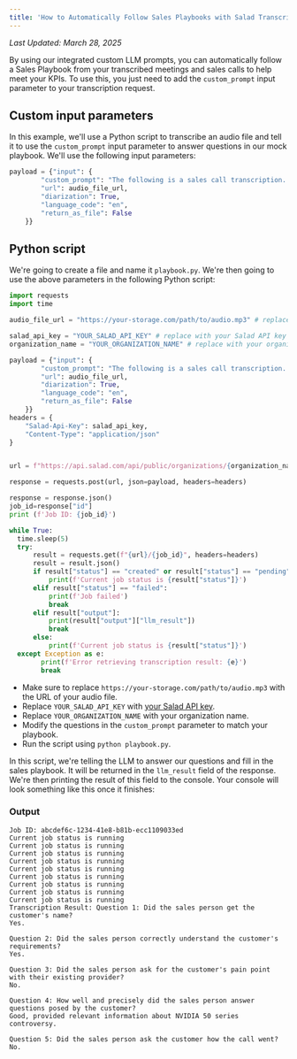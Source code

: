 ```yaml
---
title: 'How to Automatically Follow Sales Playbooks with Salad Transcription API'
---
```


_Last Updated: March 28, 2025_

By using our integrated custom LLM prompts, you can automatically follow a Sales Playbook from your transcribed meetings
and sales calls to help meet your KPIs. To use this, you just need to add the `custom_prompt` input parameter to your
transcription request.

## Custom input parameters

In this example, we'll use a Python script to transcribe an audio file and tell it to use the `custom_prompt` input
parameter to answer questions in our mock playbook. We'll use the following input parameters:

```python
payload = {"input": {
        "custom_prompt": "The following is a sales call transcription. Follow the playbook and answer the questions. If there are no answers, say 'No answer'. Question 1: Did the sales person get the customers name? Question 2: Did the sales person correctly understand the customers requirements? Question 3: Did the sales person ask for the customer's pain point with their existing providor? Question 4: How well and precisely did the sales person answer questions posed by the customer? Question 5: Did the sales person ask the customer how the call went?",
        "url": audio_file_url,
        "diarization": True,
        "language_code": "en",
        "return_as_file": False
    }}
```

## Python script

We're going to create a file and name it `playbook.py`. We're then going to use the above parameters in the following
Python script:

```python
import requests
import time

audio_file_url = "https://your-storage.com/path/to/audio.mp3" # replace with your audio file URL

salad_api_key = "YOUR_SALAD_API_KEY" # replace with your Salad API key
organization_name = "YOUR_ORGANIZATION_NAME" # replace with your organization name

payload = {"input": {
        "custom_prompt": "The following is a sales call transcription. Follow the playbook and answer the questions. If there are no answers, say 'No answer'. Question 1: Did the sales person get the customers name? Question 2: Did the sales person correctly understand the customers requirements? Question 3: Did the sales person ask for the customer's pain point with their existing provider? Question 4: How well and precisely did the sales person answer questions posed by the customer? Question 5: Did the sales person ask the customer how the call went?",
        "url": audio_file_url,
        "diarization": True,
        "language_code": "en",
        "return_as_file": False
    }}
headers = {
    "Salad-Api-Key": salad_api_key,
    "Content-Type": "application/json"
}


url = f"https://api.salad.com/api/public/organizations/{organization_name}/inference-endpoints/transcribe/jobs"

response = requests.post(url, json=payload, headers=headers)

response = response.json()
job_id=response["id"]
print (f'Job ID: {job_id}')

while True:
  time.sleep(5)
  try:
      result = requests.get(f"{url}/{job_id}", headers=headers)
      result = result.json()
      if result["status"] == "created" or result["status"] == "pending" or result["status"] == "started" or result["status"] == "running":
          print(f'Current job status is {result["status"]}')
      elif result["status"] == "failed":
          print(f'Job failed')
          break
      elif result["output"]:
          print(result["output"]["llm_result"])
          break
      else:
          print(f'Current job status is {result["status"]}')
  except Exception as e:
        print(f'Error retrieving transcription result: {e}')
        break
```

- Make sure to replace `https://your-storage.com/path/to/audio.mp3` with the URL of your audio file.
- Replace `YOUR_SALAD_API_KEY` with
  [your Salad API key](/container-engine/tutorials/quickstart-api#step-1-obtain-your-api-key).
- Replace `YOUR_ORGANIZATION_NAME` with your organization name.
- Modify the questions in the `custom_prompt` parameter to match your playbook.
- Run the script using `python playbook.py`.

In this script, we're telling the LLM to answer our questions and fill in the sales playbook. It will be returned in the
`llm_result` field of the response. We're then printing the result of this field to the console. Your console will look
something like this once it finishes:

### Output

```text
Job ID: abcdef6c-1234-41e8-b81b-ecc1109033ed
Current job status is running
Current job status is running
Current job status is running
Current job status is running
Current job status is running
Current job status is running
Current job status is running
Current job status is running
Current job status is running
Transcription Result: Question 1: Did the sales person get the customer's name?
Yes.

Question 2: Did the sales person correctly understand the customer's requirements?
Yes.

Question 3: Did the sales person ask for the customer's pain point with their existing provider?
No.

Question 4: How well and precisely did the sales person answer questions posed by the customer?
Good, provided relevant information about NVIDIA 50 series controversy.

Question 5: Did the sales person ask the customer how the call went?
No.
```
